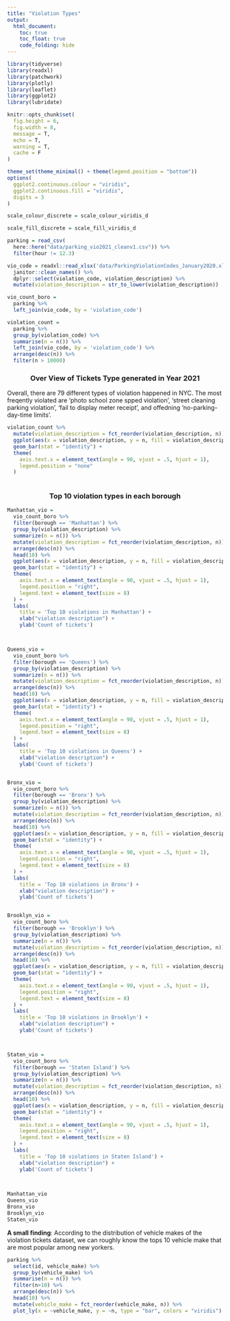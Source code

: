 ```yaml
---
title: "Violation Types"
output: 
  html_document:
    toc: true
    toc_float: true
    code_folding: hide
---
```


```r
library(tidyverse)
library(readxl)
library(patchwork)
library(plotly)
library(leaflet)
library(ggplot2)
library(lubridate)

knitr::opts_chunk$set(
  fig.height = 6,
  fig.width = 8,
  message = T,
  echo = T,
  warning = T,
  cache = F
)

theme_set(theme_minimal() + theme(legend.position = "bottom"))
options(
  ggplot2.continuous.colour = "viridis",
  ggplot2.continuous.fill = "viridis",
  digits = 3
)

scale_colour_discrete = scale_colour_viridis_d

scale_fill_discrete = scale_fill_viridis_d

```


```r
parking = read_csv(
  here::here("data/parking_vio2021_cleanv1.csv")) %>% 
  filter(hour != 12.3) 
```




```r
vio_code = readxl::read_xlsx('data/ParkingViolationCodes_January2020.xlsx') %>% 
  janitor::clean_names() %>% 
  dplyr::select(violation_code, violation_description) %>% 
  mutate(violation_description = str_to_lower(violation_description))

vio_count_boro = 
  parking %>% 
  left_join(vio_code, by = 'violation_code')

violation_count = 
  parking %>% 
  group_by(violation_code) %>% 
  summarise(n = n()) %>% 
  left_join(vio_code, by = 'violation_code') %>% 
  arrange(desc(n)) %>% 
  filter(n > 10000)


```


<h3><center>Over View of Tickets Type generated in Year 2021</center></h3>

Overall, there are 79 different types of violation happened in NYC. The most freqently violated are 'photo school zone spped violation', 'street cleaning parking violation', 'fail to display meter receipt', and offedning 'no-parking-day-time limits'.


```r
violation_count %>% 
  mutate(violation_description = fct_reorder(violation_description, n)) %>% 
  ggplot(aes(x = violation_description, y = n, fill = violation_description)) +
  geom_bar(stat = "identity") +
  theme(
    axis.text.x = element_text(angle = 90, vjust = .5, hjust = 1),
    legend.position = "none"
  ) 
  
```


<h3><center>Top 10 violation types in each borough</center></h3>

```r


Manhattan_vio = 
  vio_count_boro %>% 
  filter(borough == 'Manhattan') %>% 
  group_by(violation_description) %>% 
  summarize(n = n()) %>% 
  mutate(violation_description = fct_reorder(violation_description, n)) %>% 
  arrange(desc(n)) %>% 
  head(10) %>% 
  ggplot(aes(x = violation_description, y = n, fill = violation_description)) +
  geom_bar(stat = "identity") + 
  theme(
    axis.text.x = element_text(angle = 90, vjust = .5, hjust = 1),
    legend.position = "right",
    legend.text = element_text(size = 8)
  ) +
  labs(
    title = 'Top 10 violations in Manhattan') +
    xlab("violation description") +
    ylab('Count of tickets')  



Queens_vio = 
  vio_count_boro %>% 
  filter(borough == 'Queens') %>% 
  group_by(violation_description) %>% 
  summarize(n = n()) %>% 
  mutate(violation_description = fct_reorder(violation_description, n)) %>% 
  arrange(desc(n)) %>% 
  head(10) %>% 
  ggplot(aes(x = violation_description, y = n, fill = violation_description)) +
  geom_bar(stat = "identity") + 
  theme(
    axis.text.x = element_text(angle = 90, vjust = .5, hjust = 1),
    legend.position = "right",
    legend.text = element_text(size = 8)
  ) +
  labs(
    title = 'Top 10 violations in Queens') +
    xlab("violation description") +
    ylab('Count of tickets') 


Bronx_vio = 
  vio_count_boro %>% 
  filter(borough == 'Bronx') %>% 
  group_by(violation_description) %>% 
  summarize(n = n()) %>% 
  mutate(violation_description = fct_reorder(violation_description, n)) %>% 
  arrange(desc(n)) %>% 
  head(10) %>% 
  ggplot(aes(x = violation_description, y = n, fill = violation_description)) +
  geom_bar(stat = "identity") + 
  theme(
    axis.text.x = element_text(angle = 90, vjust = .5, hjust = 1),
    legend.position = "right",
    legend.text = element_text(size = 8)
  ) +
  labs(
    title = 'Top 10 violations in Bronx') +
    xlab("violation description") +
    ylab('Count of tickets')  


Brooklyn_vio = 
  vio_count_boro %>% 
  filter(borough == 'Brooklyn') %>% 
  group_by(violation_description) %>% 
  summarize(n = n()) %>% 
  mutate(violation_description = fct_reorder(violation_description, n)) %>% 
  arrange(desc(n)) %>% 
  head(10) %>% 
  ggplot(aes(x = violation_description, y = n, fill = violation_description)) +
  geom_bar(stat = "identity") + 
  theme(
    axis.text.x = element_text(angle = 90, vjust = .5, hjust = 1),
    legend.position = "right",
    legend.text = element_text(size = 8)
  ) +
  labs(
    title = 'Top 10 violations in Brooklyn') +
    xlab("violation description") +
    ylab('Count of tickets') 



Staten_vio = 
  vio_count_boro %>% 
  filter(borough == 'Staten Island') %>% 
  group_by(violation_description) %>% 
  summarize(n = n()) %>% 
  mutate(violation_description = fct_reorder(violation_description, n)) %>% 
  arrange(desc(n)) %>% 
  head(10) %>% 
  ggplot(aes(x = violation_description, y = n, fill = violation_description)) +
  geom_bar(stat = "identity") + 
  theme(
    axis.text.x = element_text(angle = 90, vjust = .5, hjust = 1),
    legend.position = "right",
    legend.text = element_text(size = 8)
  ) +
  labs(
    title = 'Top 10 violations in Staten Island') +
    xlab("violation description") +
    ylab('Count of tickets')  


  
Manhattan_vio
Queens_vio 
Bronx_vio
Brooklyn_vio
Staten_vio


```


<b>A small finding</b>: According to the distribution of vehicle makes of the violation tickets dataset, we can roughly know the tops 10 vehicle make that are most popular among new yorkers.

```r
parking %>% 
  select(id, vehicle_make) %>% 
  group_by(vehicle_make) %>% 
  summarise(n = n()) %>% 
  filter(n>10) %>% 
  arrange(desc(n)) %>% 
  head(10) %>% 
  mutate(vehicle_make = fct_reorder(vehicle_make, n)) %>% 
  plot_ly(x = ~vehicle_make, y = ~n, type = "bar", colors = "viridis")
```

